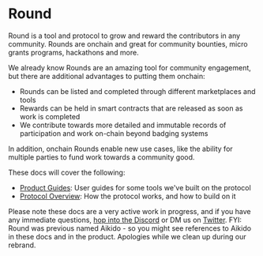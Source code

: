 # Round

Round is a tool and protocol to grow and reward the contributors in any community. Rounds are onchain and great for community bounties, micro grants programs, hackathons and more.

We already know Rounds are an amazing tool for community engagement, but there are additional advantages to putting them onchain:
- Rounds can be listed and completed through different marketplaces and tools
- Rewards can be held in smart contracts that are released as soon as work is completed
- We contribute towards more detailed and immutable records of participation and work on-chain beyond badging systems

In addition, onchain Rounds enable new use cases, like the ability for multiple parties to fund work towards a community good. 

These docs will cover the following:
- [Product Guides](/product-guides): User guides for some tools we've built on the protocol
- [Protocol Overview](/protocol): How the protocol works, and how to build on it  

Please note these docs are a very active work in progress, and if you have any immediate questions, [hop into the Discord](https://discord.gg/JKjY5tmvSu) or DM us on [Twitter](https://www.twitter.com/launchround). FYI: Round was previous named Aikido - so you might see references to Aikido in these docs and in the product. Apologies while we clean up during our rebrand.